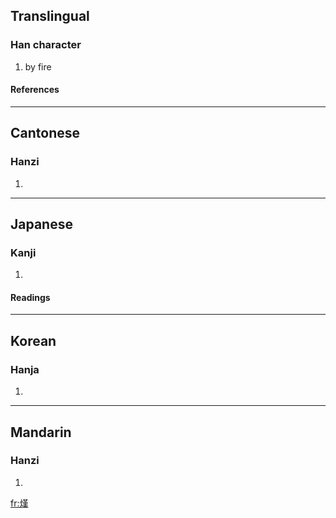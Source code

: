 ==Translingual==
===Han character===
{{Han char|rn=86|rad=火|as=11|sn=15|four=9403<sub>4</sub>|canj=火廿中人 (FTLO)}}
# by fire
====References====
{{Han ref|kx=0681.030|dkj=19355|dj=1092.200|hdz=32227.120|uh=71AF|ud=29103|bh=E663|bd=58979}}

----
==Cantonese==
===Hanzi===
{{yue-hanzi|jyut=|y=hon5}}
# {{defn|Cantonese}}

----
==Japanese==
===Kanji===
{{ja-kanji|grade=|rs=火11}}
# {{defn|Japanese}} 
====Readings====
{{ja-readings|on=[[ぜん]] (zen), [[ねん]] (nen), [[がん]] (gan)|kun=[[がわく]] (gawaku)}}

----
==Korean==
===Hanja===
{{ko-hanja|hangeul=선|eumhun=|rv=seon|mr=sŏn|y=sen}}
# {{defn|Korean}}

----
==Mandarin==
===Hanzi===
{{cmn-hanzi|pin=[[hàn]] (han4)|wg=han<sup>4</sup>}}
# {{defn|Mandarin}}

[[fr:熯]]